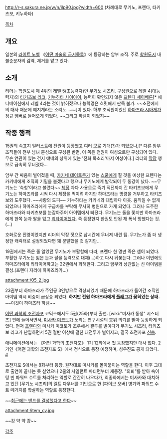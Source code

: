 http://r-s.sakura.ne.jp/w/n/ilp90.jpg?width=600
(차례대로 무기노, 프렌다, 타키츠보, 키누하타)

[[목차]]
== 개요 ==
일본의 [[라이트 노벨]] 《[[어떤 마술의 금서목록]]》에 등장하는 암부 조직. 주로 [[학원도시(어떤 마술의 금서목록)|학원도시]] 내 불순분자의 검역, 제거를 맡고 있다.
== 소개 ==
리더는 학원도시 제 4위의 [[레벨 5]](초능력자)인 [[무기노 시즈리]].
구성원으로 레벨 4(대능력자)의 [[타키츠보 리코]], [[키누하타 사이아이]], 능력이 확인되지 않은 [[프렌다 세이베른]][* 애니메이션에서 레벨 4라는 것이 밝혀졌으나 능력명은 흐릿해서 판독 불가. ~~초전에서의 대사 때문에 예지계라는 소리도...~~]이 있다.
하부 조직원이었던 [[하마즈라 시아게]]가 정규 멤버로 들어오게 되었다. ~~그리고 하렘이 되었지~~
== 작중 행적 ==
15권의 속표지 일러스트에 전원이 등장했고 여러 모로 기대(?)가 되었으나,[* 다른 암부 조직들이 전부 남녀 혼성으로 구성된 반면, 이 쪽은 전원이 여성으로만 구성되어 있다. 무슨 연관이 있는 건지 얘네의 상위에 있는 '전화 목소리'마저 여성이다.] 리더의 [[막장]] 행보로 급속히 무너졌다...

암부 간 싸움이 벌어졌을 때, [[카키네 테이토쿠]]가 있는 [[스쿨#s-2|스쿨]]에게 질 것을 예상한 프렌다는 카키네에게 조직의 기밀을 불겠다고 했으나 무기노에게 발각되어 두 동강이 났다. ~~무기노는 '숙청'이라고 불렀다~~
[[체정]] 과다 사용으로 죽기 직전까지 간 타키츠보에게 무기노는 하마즈라를 시켜 다시 체정을 먹이려 하지만 하마즈라는 명령을 거부하고 타키츠보와 도주했다. ~~사랑의 도피~~
키누하타는 카키네와 대립하다 아웃. 움직일 수 없게 되었으나 하마즈라에게 구급차를 부탁해 무사히 병원으로 가게 되었다. 그러나 도주한 하마즈라와 타키츠보를 눈감아주어 아이템에서 빠졌다.
무기노는 둘을 쫓지만 하마즈라에게 한쪽 눈과 팔을 잃고 [[리타이어]]했다.
즉 등장한지 한권도 안된 채 폭삭 망했다는 것.(...)

호화로운 진영이었지만 리더의 막장 짓으로 삽시간에 무너져 내린 팀. 무기노가 좀 더 냉정한 캐릭터로 설정되었다면 꽤 분발했을 것 같지만...

19권에서는 죽은 줄 알았던 무기노가 부활함에 따라, 프렌다 한 명만 죽은 셈이 되었다.
부활한 무기노는 잃은 눈과 팔을 능력으로 대체(...)하고 다시 뒤쫓는다. 그러나 이번에도 하마즈라에게 리타이어하고는 22권에서 화해한다.
그리고 암부와 상관없는 신 아이템을 결성.(프렌다 자리에 하마즈라가...)

attachment:/05_2.jpg

23권부터 하마즈라가 주인공 3인방으로 격상되었기 때문에 하마즈라가 들어간 조직인 아이템 역시 비중이 급상승 되었다. '''하지만 전원 하마즈라에게 [[플래그]]가 꽂혀있는 상태.''' ~~이것이 하마즈라 하렘~~

[[어떤 과학의 초전자포]] 코믹스에서도 5권(25화)부터 출연. [wiki:"미사카 동생" 시스터즈] 편에 들어서면서, [[미사카 미코토]]가 노리는 연구시설의 호위 의뢰를 받아 등장하게 되었다. 먼저 [[프렌다]]와 미사카 미코토가 조우해서 결투를 벌이다가 무기노 시즈리, 타키츠보 리코가 난입하면서 5권 절반 이상에 걸친 대전투가 벌어지고, 결국 초전자포 [[신승]].

애니메이션에서는 《어떤 과학의 초전자포》 1기 12화에서 [http://rigvedawiki.net/r1/wiki.php/%EC%95%84%EC%9D%B4%ED%85%9C?action=download&value=Item.jpg 첫 등장]했지만 대사 없다. 2기인《어떤 과학의 초전자포 S》에서 정식으로 등장 예정하며, 성우진도 공개 되었다. [http://bbs2.ruliweb.daum.net/gaia/do/ruliweb/family/1360/read?articleId=1095227&objCate1=&bbsId=G003 #]

초전자포 S에서는 8화부터 등장. 원작대로 미사카를 몰아붙이는 역할을 한다. 이후 그대로 출연이 끝나는 듯 싶었으나 2쿨의 사일런트 파티편부터 재등장. "의뢰"를 받아 속이 텅 빈 파워드 수트를 처리하는 역할로 간간히 나오다가, 최종화에서는 미사카와 대치하고 있던 [무기노 시즈리]의 멜트 다우너를 기반으로 한 [파이브 오버] 병기와 파워드 수트 떼거지를 학살하는 역할로 등장한다.

~~[http://25.media.tumblr.com/14edf0ccd68b316fb664b6313d8a3420/tumblr_mpwmpwdyZb1r472txo1_500.jpg 최근에는 밴드를 결성했다고 한다]~~

attachment:/item_cv.jpg

~~강 약 약 강~~


[[각주]]
